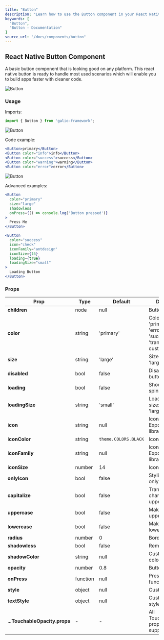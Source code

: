 ```yaml
---
title: "Button"
description: "Learn how to use the Button component in your React Native applications with Galio Framework."
keywords: [
  "Button",
  "Button - Documentation"
]
source_url: "/docs/components/button"
---
```


## React Native Button Component

A basic button component that is looking good on any platform. This react native button is ready to handle most used scenarios which will enable you to build apps faster with cleaner code.

![Button](/img/docs/button/button.png)

### Usage

Imports:

```jsx
import { Button } from 'galio-framework';
```

![Button](/img/docs/button/buttons_simple.png)

Code example:

```jsx
<Button>primary</Button>
<Button color="info">info</Button>
<Button color="success">success</Button>
<Button color="warning">warning</Button>
<Button color="error">error</Button>
```

![Button](/img/docs/button/buttons_advanced.png)

Advanced examples:

```jsx
<Button 
  color="primary" 
  size="large" 
  shadowless 
  onPress={() => console.log('Button pressed')}
>
  Press Me
</Button>

<Button 
  color="success" 
  icon="check" 
  iconFamily="antdesign"
  iconSize={16}
  loading={true}
  loadingSize="small"
>
  Loading Button
</Button>
```

### Props

| Prop           | Type         | Default             | Description                                                                                            |
| -------------- | ------------ | ------------------- | ------------------------------------------------------------------------------------------------------ |
| **children**   | node         | null                | Button content                                                                                          |
| **color**      | string       | 'primary'           | Color options: 'primary', 'theme', 'error', 'warning', 'success', 'transparent' or custom color        |
| **size**       | string       | 'large'             | Size options: 'large', 'small'                                                                         |
| **disabled**   | bool         | false               | Disables the button                                                                                    |
| **loading**    | bool         | false               | Shows loading spinner                                                                                  |
| **loadingSize**| string       | 'small'             | Loading spinner size: 'small', 'large'                                                                 |
| **icon**       | string       | null                | Icon name from Expo's icon library                                                                     |
| **iconColor**  | string       | `theme.COLORS.BLACK`  | Icon color                                                                                             |
| **iconFamily** | string       | null                | Icon family from Expo's icon library                                                                   |
| **iconSize**   | number       | 14                  | Icon size                                                                                              |
| **onlyIcon**   | bool         | false               | Styling for icon-only buttons                                                                          |
| **capitalize** | bool         | false               | Transforms first character to uppercase                                                                |
| **uppercase**  | bool         | false               | Makes all letters uppercase                                                                            |
| **lowercase**  | bool         | false               | Makes all letters lowercase                                                                            |
| **radius**     | number       | 0                   | Border radius                                                                                          |
| **shadowless** | bool         | false               | Removes shadow                                                                                         |
| **shadowColor**| string       | null                | Custom shadow color                                                                                    |
| **opacity**    | number       | 0.8                 | Button opacity                                                                                         |
| **onPress**    | function     | null                | Press handler function                                                                                 |
| **style**      | object       | null                | Custom styles                                                                                          |
| **textStyle**  | object       | null                | Custom text styles                                                                                     |
| **...TouchableOpacity.props** | - | - | All TouchableOpacity props are supported |